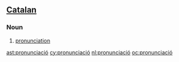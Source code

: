 ==[[Catalan]]==
===Noun===
{{infl|ca|noun}}
#[[pronunciation]]

[[ast:pronunciació]]
[[cy:pronunciació]]
[[nl:pronunciació]]
[[oc:pronunciació]]